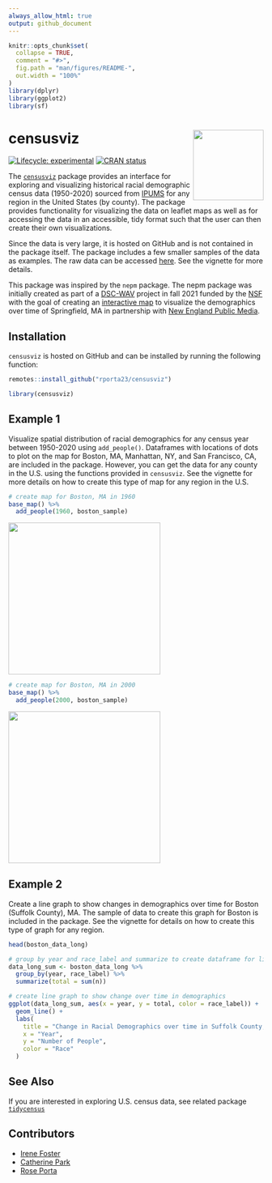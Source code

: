 ```yaml
---
always_allow_html: true
output: github_document
---
```


<!-- README.md is generated from README.Rmd. Please edit that file -->

```r
knitr::opts_chunk$set(
  collapse = TRUE,
  comment = "#>",
  fig.path = "man/figures/README-",
  out.width = "100%"
)
library(dplyr)
library(ggplot2)
library(sf)
```

# censusviz  <img src="inst/hex-censusviz.png" align="right" height="139">

<!-- badges: start -->
[![Lifecycle: experimental](https://img.shields.io/badge/lifecycle-experimental-orange.svg)](https://lifecycle.r-lib.org/articles/stages.html#experimental)
[![CRAN status](https://www.r-pkg.org/badges/version/censusviz)](https://CRAN.R-project.org/package=censusviz)
<!-- badges: end -->

The [`censusviz`](https://github.com/rporta23/censusviz) package provides an interface for exploring and visualizing historical racial demographic census data (1950-2020) sourced from [IPUMS](https://data2.nhgis.org/main) for any region in the United States (by county). The package provides functionality for visualizing the data on leaflet maps as well as for accessing the data in an accessible, tidy format such that the user can then create their own visualizations. 

Since the data is very large, it is hosted on GitHub and is not contained in the package itself. The package includes a few smaller samples of the data as examples. The raw data can be accessed [here](https://drive.google.com/drive/folders/1teqLHG8fnrZA-ts0u2qFcQ84Q6hgi6EI?usp=sharing). See the vignette for more details.

This package was inspired by the `nepm` package. The nepm package was initially created as part of a [DSC-WAV](https://dsc-wav.github.io/www/projects.html) project in fall 2021 funded by the [NSF](https://www.nsf.gov/) with the goal of creating an [interactive map](https://shiny.smith.edu:3838/bbaumer/nepm/) to visualize the demographics over time of Springfield, MA in partnership with [New England Public Media](https://www.nepm.org/).  

## Installation

`censusviz` is hosted on GitHub and can be installed by running the following function:

``` r
remotes::install_github("rporta23/censusviz")
```

```r
library(censusviz)
```

## Example 1

Visualize spatial distribution of racial demographics for any census year between 1950-2020 using `add_people()`. Dataframes with locations of dots to plot on the map for Boston, MA, Manhattan, NY, and San Francisco, CA, are included in the package. However, you can get the data for any county in the U.S. using the functions provided in `censusviz`. See the vignette for more details on how to create this type of map for any region in the U.S. 

```r
# create map for Boston, MA in 1960
base_map() %>%
  add_people(1960, boston_sample)
```

![](inst/boston1.png){height=300}
```r
# create map for Boston, MA in 2000
base_map() %>%
  add_people(2000, boston_sample)
```

![](inst/boston2.png){height=300}

## Example 2

Create a line graph to show changes in demographics over time for Boston (Suffolk County), MA. The sample of data to create this graph for Boston is included in the package. See the vignette for details on how to create this type of graph for any region.

```r
head(boston_data_long)
```


```r

# group by year and race_label and summarize to create dataframe for line graph
data_long_sum <- boston_data_long %>%
  group_by(year, race_label) %>%
  summarize(total = sum(n))

# create line graph to show change over time in demographics
ggplot(data_long_sum, aes(x = year, y = total, color = race_label)) +
  geom_line() +
  labs(
    title = "Change in Racial Demographics over time in Suffolk County, MA",
    x = "Year",
    y = "Number of People",
    color = "Race"
  )
```

## See Also

If you are interested in exploring U.S. census data, see related package [`tidycensus`](https://github.com/cran/tidycensus)

## Contributors

- [Irene Foster](https://github.com/i-m-foster)
- [Catherine Park](https://github.com/CJParkNW)
- [Rose Porta](https://github.com/rporta23)
